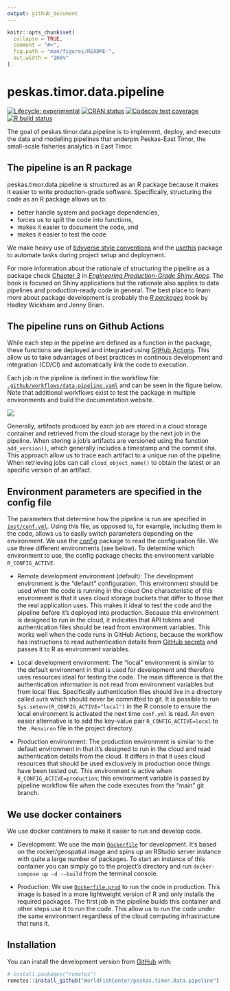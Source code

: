 ```yaml
---
output: github_document
---
```


<!-- README.md is generated from README.Rmd. Please edit that file -->

```r
knitr::opts_chunk$set(
  collapse = TRUE,
  comment = "#>",
  fig.path = "man/figures/README-",
  out.width = "100%"
)
```

# peskas.timor.data.pipeline

<!-- badges: start -->
[![Lifecycle: experimental](https://img.shields.io/badge/lifecycle-experimental-orange.svg)](https://www.tidyverse.org/lifecycle/#experimental)
[![CRAN status](https://www.r-pkg.org/badges/version/peskas.timor.data.pipeline)](https://CRAN.R-project.org/package=peskas.timor.data.pipeline)
[![Codecov test coverage](https://codecov.io/gh/WorldFishCenter/peskas.timor.data.pipeline/branch/master/graph/badge.svg)](https://codecov.io/gh/WorldFishCenter/peskas.timor.data.pipeline?branch=master)
[![R build status](https://github.com/WorldFishCenter/peskas.timor.data.pipeline/workflows/R-CMD-check/badge.svg)](https://github.com/WorldFishCenter/peskas.timor.data.pipeline/actions)
<!-- badges: end -->

The goal of peskas.timor.data.pipeline is to implement, deploy, and execute the data and modelling pipelines that underpin Peskas-East Timor, the small-scale fisheries analytics in East Timor. 

## The pipeline is an R package

peskas.timor.data.pipeline is structured as an R package because it makes it easier to write production-grade software. Specifically, structuring the code as an R package allows us to:

- better handle system and package dependencies,
- forces us to split the code into functions,
- makes it easier to document the code, and 
- makes it easier to test the code 

We make heavy use of [tidyverse style conventions](https://engineering-shiny.org) and the [usethis](https://usethis.r-lib.org) package to automate tasks during project setup and deployment.

For more information about the rationale of structuring the pipeline as a package check [Chapter 3](https://engineering-shiny.org/structuring-project.html#structuring-your-app_) in [*Engineering Production-Grade Shiny Apps*](https://engineering-shiny.org). The book is focused on Shiny applications but the rationale also applies to data pipelines and production-ready code in general. The best place to learn more about package development is probably the [*R packages*](https://r-pkgs.org) book by Hadley Wickham and Jenny Brian.

## The pipeline runs on Github Actions

While each step in the pipeline are defined as a function in the package, these functions are deployed and integrated using [GitHub Actions](https://docs.github.com/en/actions/learn-github-actions). 
This allow us to take advantages of best practices in continous development and integration (CD/CI) and automatically link the code to execution.

Each job in the pipeline is defined in the workflow file:  [`.github/workflows/data-pipeline.yaml`](https://github.com/WorldFishCenter/peskas.timor.data.pipeline/blob/main/.github/workflows/data-pipeline.yaml) and can be seen in the figure below. Note that additional workflows exist to test the package in multiple environments and build the documentation website. 

![](man/figures/pipeline.png)

Generally, artifacts produced by each job are stored in a cloud storage container and retrieved from the cloud storage by the next job in the pipeline. 
When storing a job's artifacts are versioned using the function `add_version()`, which generally includes a timestamp and the commit sha. This approach allow us to trace each artifact to a unique run of the pipeline. 
When retrieving jobs can call `cloud_object_name()` to obtain the latest or an specific version of an artifact. 

## Environment parameters are specified in the config file

The parameters that determine how the pipeline is run are specified in [`inst/conf.yml`](https://github.com/WorldFishCenter/peskas.timor.data.pipeline/blob/main/inst/conf.yml).
Using this file, as opposed to, for example, including them in the code, allows us to easily switch parameters depending on the environment. 
We use the [config](https://github.com/rstudio/config) package to read the configuration file.
We use three different environments (see below). 
To determine which environment to use, the config package checks the environment variable `R_CONFIG_ACTIVE`.

- Remote development environment (default):
The development environment is the "default" configuration. 
This environment should be used when the code is running in the cloud 
One characteristic of this environment is that it uses cloud storage buckets that differ to those that the real application uses.
This makes it ideal to test the code and the pipeline before it's deployed into production. 
Because this environment is designed to run in the cloud, it indicates that API tokens and authentication files should be read from environment variables.
This works well when the code runs in GitHub Actions, because the workflow has instructions to read authentication details from [GitHub secrets](https://docs.github.com/en/actions/reference/encrypted-secrets) and passes it to R as environment variables. 

- Local development environment:
The "local" environment is similar to the default environment in that is used for development and therefore uses resources ideal for testing the code. 
The main difference is that the authentication information is not read from environment variables but from local files. 
Specifically authentication files should live in a directory called `auth` which should never be committed to git. 
It is possible to run `Sys.setenv(R_CONFIG_ACTIVE="local")` in the R console to ensure the local environment is activated the next time `conf.yml` is read.
An even easier alternative is to add the key-value pair `R_CONFIG_ACTIVE=local` to the `.Renviron` file in the project directory. 

- Production environment: 
The production environment is similar to the default environment in that it's designed to run in the cloud and read authentication details from the cloud. 
It differs in that it uses cloud resources that should be used exclusively in production once things have been tested out. 
This environment is active when `R_CONFIG_ACTIVE=production`; this environment variable is passed by pipeline workflow file when the code executes from the "main" git branch.

## We use docker containers 

We use docker containers to make it easier to run and develop code. 

- Development: We use the main [`Dockerfile`](https://github.com/WorldFishCenter/peskas.timor.data.pipeline/blob/main/Dockerfile) for development. It's based on the rocker/geospatial image and spins up an RStudio server instance with quite a large number of packages. To start an instance of this container you can simply go to the project's directory and run `docker-compose up -d --build` from the terminal console.

- Production: We use [`Dockerfile.prod`](https://github.com/WorldFishCenter/peskas.timor.data.pipeline/blob/main/Dockerfile.prod) to run the code in production. 
This image is based in a more lightweight version of R and only installs the required packages. 
The first job in the pipeline builds this container and other steps use it to run the code. 
This allow us to run the code under the same environment regardless of the cloud computing infrastructure that runs it. 

## Installation

You can install the development version from [GitHub](https://github.com/) with:

``` r
# install.packages("remotes")
remotes::install_github("WorldFishCenter/peskas.timor.data.pipeline")
```
